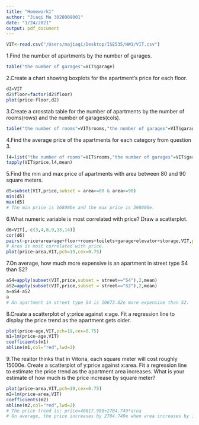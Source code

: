 ```yaml
---
title: "Homework1"
author: "Jiaqi Ma 3028009001"
date: "1/24/2021"
output: pdf_document
---
```


```r
VIT<-read.csv("/Users/majiaqi/Desktop/ISE535/HW1/VIT.csv")
```
1.Find the number of apartments by the number of garages.
```r
table("the number of garages"=VIT$garage)
```
2.Create a chart showing boxplots for the apartment's price for each floor.
```r
d2=VIT
d2$floor=factor(d2$floor)
plot(price~floor,d2)
```

3.Create a crosstab table for the number of apartments by the number of rooms(rows) and the number of garages(cols).
```r
table("the number of rooms"=VIT$rooms,"the number of garages"=VIT$garage)
```
4.Find the average price of the apartments for each category from question 3.
```r
l4=list("the number of rooms"=VIT$rooms,"the number of garages"=VIT$garage)
tapply(VIT$price,l4,mean)
```
5.Find the min and max price of apartments with area between 80 and 90 square meters.
```r
d5=subset(VIT,price,subset = area>=80 & area<=90)
min(d5)
max(d5)
# The min price is 168000e and the max price is 398000e.
```
6.What numeric variable is most correlated with price? Draw a scatterplot.
```r
d6=VIT[,-c(3,4,8,9,13,14)]
cor(d6)
pairs(~price+area+age+floor+rooms+toilets+garage+elevator+storage,VIT,pch=19,cex=0.1)
# Area is most correlated with price.
plot(price~area,VIT,pch=19,cex=0.75)
```

7.On average, how much more expensive is an apartment in street type S4 than S2?
```r
aS4=apply(subset(VIT,price,subset = street=="S4"),2,mean)
aS2=apply(subset(VIT,price,subset = street=="S2"),2,mean)
a=aS4-aS2
a
# An apartment in street type S4 is 10673.02e more expensive than S2. 
```
8.Create a scatterplot of y:price against x:age. Fit a regression line to display the price trend as the apartment gets older.
```r
plot(price~age,VIT,pch=19,cex=0.75)
m1=lm(price~age,VIT)
coefficients(m1)
abline(m1,col="red",lwd=2)
```

9.The realtor thinks that in Vitoria, each square meter will cost roughly 15000e. Create a scatterplot of y:price against x:area. Fit a regression line to estimate the price trend as the apartment area increases. What is your estimate of how much is the price increase by square meter?
```r
plot(price~area,VIT,pch=19,cex=0.75)
m2=lm(price~area,VIT)
coefficients(m2)
abline(m2,col="red",lwd=2)
# The price trend is: price=40817.980+2704.749*area
# On average, the price increases by 2704.749e when area increases by 1 square meter.
```
